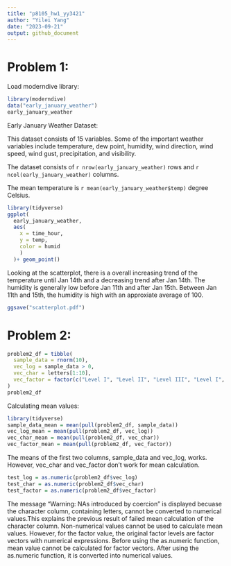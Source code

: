 ```yaml
---
title: "p8105_hw1_yy3421"
author: "Yilei Yang"
date: "2023-09-21"
output: github_document
---
```


# Problem 1:
Load moderndive library:

```r
library(moderndive)
data("early_january_weather")
early_january_weather
```

Early January Weather Dataset:

This dataset consists of 15 variables. Some of the important weather variables include temperature, dew point, humidity, wind direction, wind speed, wind gust, precipitation, and visibility.

The dataset consists of `r nrow(early_january_weather)` rows and `r ncol(early_january_weather)` columns.

The mean temperature is `r mean(early_january_weather$temp)` degree Celsius.

```r
library(tidyverse)
ggplot(
  early_january_weather, 
  aes(
    x = time_hour, 
    y = temp,
    color = humid
    )
  )+ geom_point()
```

Looking at the scatterplot, there is a overall increasing trend of the temperature until Jan 14th and a decreasing trend after Jan 14th. The humidity is generally low before Jan 11th and after Jan 15th. Between Jan 11th and 15th, the humidity is high with an approxiate average of 100.

```r
ggsave("scatterplot.pdf")
```

# Problem 2:

```r
problem2_df = tibble(
  sample_data = rnorm(10),
  vec_log = sample_data > 0,
  vec_char = letters[1:10],
  vec_factor = factor(c("Level I", "Level II", "Level III", "Level I", "Level II", "Level I", "Level III", "Level II", "Level I", "Level III")),
)
problem2_df
```

Calculating mean values:

```r
library(tidyverse)
sample_data_mean = mean(pull(problem2_df, sample_data))
vec_log_mean = mean(pull(problem2_df, vec_log))
vec_char_mean = mean(pull(problem2_df, vec_char))
vec_factor_mean = mean(pull(problem2_df, vec_factor))

```

The means of the first two columns, sample_data and vec_log, works. However, vec_char and vec_factor don't work for mean calculation.

```r
test_log = as.numeric(problem2_df$vec_log)
test_char = as.numeric(problem2_df$vec_char)
test_factor = as.numeric(problem2_df$vec_factor)
```

The message "Warning: NAs introduced by coercion" is displayed becuase the character column, containing letters, cannot be converted to numerical values.This explains the previous result of failed mean calculation of the character column. Non-numerical values cannot be used to calculate mean values. However, for the factor value, the original factor levels are factor vectors with numerical expressions. Before using the as.numeric function, mean value cannot be calculated for factor vectors. After using the as.numeric function, it is converted into numerical values.


